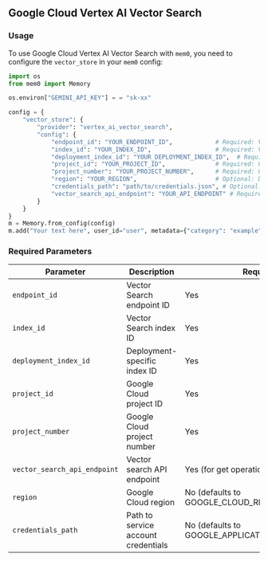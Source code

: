 ## Google Cloud Vertex AI Vector Search


### Usage

To use Google Cloud Vertex AI Vector Search with `mem0`, you need to configure the `vector_store` in your `mem0` config:


```python
import os
from mem0 import Memory

os.environ["GEMINI_API_KEY"] = = "sk-xx"

config = {
    "vector_store": {
        "provider": "vertex_ai_vector_search",
        "config": {
            "endpoint_id": "YOUR_ENDPOINT_ID",            # Required: Vector Search endpoint ID
            "index_id": "YOUR_INDEX_ID",                  # Required: Vector Search index ID 
            "deployment_index_id": "YOUR_DEPLOYMENT_INDEX_ID",  # Required: Deployment-specific ID
            "project_id": "YOUR_PROJECT_ID",              # Required: Google Cloud project ID
            "project_number": "YOUR_PROJECT_NUMBER",      # Required: Google Cloud project number
            "region": "YOUR_REGION",                      # Optional: Defaults to GOOGLE_CLOUD_REGION
            "credentials_path": "path/to/credentials.json", # Optional: Defaults to GOOGLE_APPLICATION_CREDENTIALS
            "vector_search_api_endpoint": "YOUR_API_ENDPOINT" # Required for get operations
        }
    }
}
m = Memory.from_config(config)
m.add("Your text here", user_id="user", metadata={"category": "example"})
```


### Required Parameters

| Parameter | Description | Required |
|-----------|-------------|----------|
| `endpoint_id` | Vector Search endpoint ID | Yes |
| `index_id` | Vector Search index ID | Yes |
| `deployment_index_id` | Deployment-specific index ID | Yes |
| `project_id` | Google Cloud project ID | Yes |
| `project_number` | Google Cloud project number | Yes |
| `vector_search_api_endpoint` | Vector search API endpoint | Yes (for get operations) |
| `region` | Google Cloud region | No (defaults to GOOGLE_CLOUD_REGION) |
| `credentials_path` | Path to service account credentials | No (defaults to GOOGLE_APPLICATION_CREDENTIALS) |
